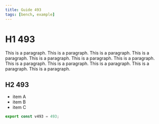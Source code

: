 ```yaml
---
title: Guide 493
tags: [bench, example]
---
```


# H1 493

This is a paragraph. This is a paragraph. This is a paragraph. This is a paragraph. This is a paragraph. This is a paragraph. This is a paragraph. This is a paragraph. This is a paragraph. This is a paragraph. This is a paragraph. This is a paragraph. 

## H2 493

- item A
- item B
- item C

```ts
export const v493 = 493;
```